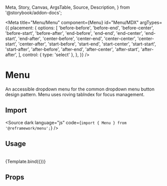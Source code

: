   Meta,
  Story,
  Canvas,
  ArgsTable,
  Source,
  Description,
} from '@storybook/addon-docs';

<Meta
  title="Menu/Menu"
  component={Menu}
  id="Menu/MDX"
  argTypes={{
    placement: {
      options: [
        'before-before',
        'before-end',
        'before-center',
        'before-start',
        'before-after',
        'end-before',
        'end-end',
        'end-center',
        'end-start',
        'end-after',
        'center-before',
        'center-end',
        'center-center',
        'center-start',
        'center-after',
        'start-before',
        'start-end',
        'start-center',
        'start-start',
        'start-after',
        'after-before',
        'after-end',
        'after-center',
        'after-start',
        'after-after',
      ],
      control: { type: 'select' },
    },
  }}
/>


# Menu

An accessible dropdown menu for the common dropdown menu button design pattern. Menu uses roving tabIndex for focus management.

## Import

<Source dark language="js" code={`import { Menu } from '@reframework/menu';`} />

## Usage

<br />

<Story name="Intro" story={stories.Intro}>
  {Template.bind({})}
</Story>

<Story name="Source" story={stories.SourceStory} />

## Props

<Story name="ArgsTable" story={stories.ArgsTableStory} />
